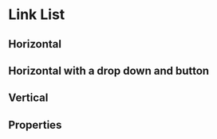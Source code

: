 
<Meta title="Components/Link List" component={LinkList} />

# Link List

## Horizontal

<Preview>
  <Story name="Horizontal">
    <LinkList links={Fixture.horizontal} />
  </Story>
</Preview>

## Horizontal with a drop down and button

<Preview>
  <Story name="Horizontal with a drop down">
    <div style={{ height: "200px" }}>
      <LinkList links={Fixture.horizontal_with_dropdown_and_button} />
    </div>
  </Story>
</Preview>

## Vertical

<Preview>
  <Story name="Vertical">
    <LinkList heading={Fixture.vertical.label} links={Fixture.vertical.items} vertical />
  </Story>
</Preview>

## Properties

<Props of={LinkList} />

